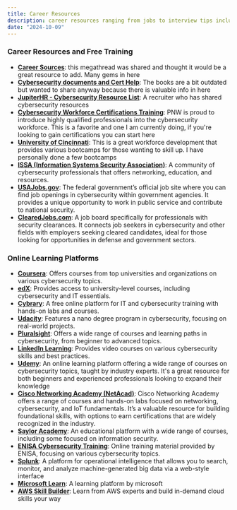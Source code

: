 ```yaml
---
title: Career Resources
description: career resources ranging from jobs to interview tips including free training on cybersecurity including various learning platforms
date: "2024-10-09"
---
```


### Career Resources and Free Training

- **[Career Sources](https://docs.google.com/spreadsheets/d/1Z69ytUE5Y77AcOYqxBzkHJ6xE4m8eQToVKGJwJjQRm0/edit?gid=386692854#gid=386692854)**: this megathread was shared and thought it would be a great resource to add. Many gems in here
- **[Cybersecurity documents and Cert Help](https://drive.google.com/drive/folders/1xCCknZbUGhJQd8UKAwL_m9upJgmaQVBr?usp=sharing)**: The books are a bit outdated but wanted to share anyway because there is valuable info in here
- **[JupiterHR - Cybersecurity Resource List](https://docs.google.com/spreadsheets/d/1rqXWmtwdmgZiJhTrjQ8ZlnoZ0QmyTKZqSKW6zUrNkkg/edit?gid=0#gid=0)**: A recruiter who has shared cybersecurity resources
- **[Cybersecurity Workforce Certifications Training](https://www.pnw.edu/cybersecurity/cwct/steps-to-apply/)**: PNW is proud to introduce highly qualified professionals into the cybersecurity workforce. This is a favorite and one I am currently doing, if you're looking to gain certifications you can start here
- **[University of Cincinnati](https://cech.uc.edu/schools/it/centers/workforce-development.html)**: This is a great workforce development that provides various bootcamps for those wanting to skill up. I have personally done a few bootcamps
- **[ISSA (Information Systems Security Association)](https://www.issa.org/)**: A community of cybersecurity professionals that offers networking, education, and resources.
- **[USAJobs.gov](https://www.usajobs.gov/)**: The federal government’s official job site where you can find job openings in cybersecurity within government agencies. It provides a unique opportunity to work in public service and contribute to national security.
- **[ClearedJobs.com](https://www.clearedjobs.net/)**: A job board specifically for professionals with security clearances. It connects job seekers in cybersecurity and other fields with employers seeking cleared candidates, ideal for those looking for opportunities in defense and government sectors.

### Online Learning Platforms

- **[Coursera](https://www.coursera.org/)**: Offers courses from top universities and organizations on various cybersecurity topics.
- **[edX](https://www.edx.org/)**: Provides access to university-level courses, including cybersecurity and IT essentials.
- **[Cybrary](https://www.cybrary.it/)**: A free online platform for IT and cybersecurity training with hands-on labs and courses.
- **[Udacity](https://www.udacity.com/course/nd013-advanced-cybersecurity-certification--nd013)**: Features a nano degree program in cybersecurity, focusing on real-world projects.
- **[Pluralsight](https://www.pluralsight.com/)**: Offers a wide range of courses and learning paths in cybersecurity, from beginner to advanced topics.
- **[LinkedIn Learning](https://www.linkedin.com/learning/topics/cybersecurity)**: Provides video courses on various cybersecurity skills and best practices.
- **[Udemy](https://www.udemy.com/)**: An online learning platform offering a wide range of courses on cybersecurity topics, taught by industry experts. It's a great resource for both beginners and experienced professionals looking to expand their knowledge
- **[Cisco Networking Academy (NetAcad)](https://www.netacad.com/)**: Cisco Networking Academy offers a range of courses and hands-on labs focused on networking, cybersecurity, and IoT fundamentals. It’s a valuable resource for building foundational skills, with options to earn certifications that are widely recognized in the industry.
- **[Saylor Academy](https://learn.saylor.org/?redirect=0)**: An educational platform with a wide range of courses, including some focused on information security.
- **[ENISA Cybersecurity Training](https://www.enisa.europa.eu/topics/training-and-exercises/trainings-for-cybersecurity-specialists/online-training-material)**: Online training material provided by ENISA, focusing on various cybersecurity topics.
- **[Splunk](https://www.splunk.com/en_us/training.html)**: A platform for operational intelligence that allows you to search, monitor, and analyze machine-generated big data via a web-style interface
- **[Microsoft Learn](https://learn.microsoft.com/en-us/training/)**: A learning platform by microsoft 
- **[AWS Skill Builder](https://skillbuilder.aws)**: Learn from AWS experts and build in-demand cloud skills your way
